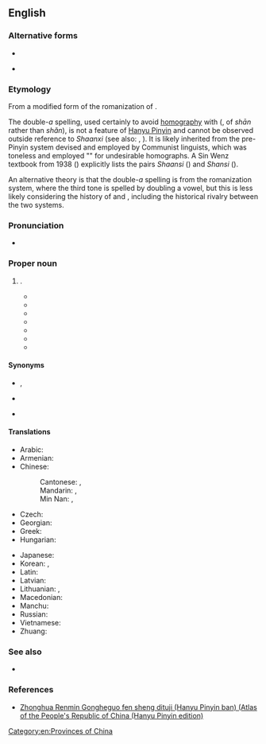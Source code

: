 {{also|Shanxi}}
==English==
{{wikipedia}}
{{commonscat}}

===Alternative forms===
* {{alter|en|Shanxi||proscribed}}
* {{l|en|Sha'anxi}} {{q|misspelling}}

===Etymology===
From a modified form of the {{der|en|cmn-pinyin|-}} romanization of {{zh-m|陝西}}.

The double-''a'' spelling, used certainly to avoid [[homography]] with {{m|en|Shanxi}} ({{zh-m|山西}}, of ''shān'' rather than ''shǎn''), is not a feature of [[Hanyu Pinyin]] and cannot be observed outside reference to ''Shaanxi'' (see also: {{m|en|Shaanbei}}, {{m|en|Ningshaan}}). It is likely inherited from the pre-Pinyin {{w|Sin Wenz}} system devised and employed by Communist linguists, which was toneless and employed "{{w|Sin Wenz#Irregular spellings|irregular spellings}}" for undesirable homographs. A Sin Wenz textbook from 1938 ([https://archive.org/stream/zhongwenladinghu00xuzh#page/61/mode/1up {{lang|zh|《中文拉丁化課本》}}]) explicitly lists the pairs ''Shaansi'' ({{zh-m|陝西|tr=-}}) and ''Shansi'' ({{zh-m|山西|tr=-}}).

An alternative theory is that the double-''a'' spelling is from the {{w|Gwoyeu Romatzyh}} romanization system, where the third tone is spelled by doubling a vowel, but this is less likely considering the history of {{w|Gwoyeu Romatzyh}} and {{w|Sin Wenz}}, including the historical rivalry between the two systems.

===Pronunciation===
* {{IPA|en|/ʃɑːnˈʃiː/|/ˈʃænˈʃiː/}}

===Proper noun===
{{en-proper noun}}

# {{place|en|[[province]]|c/China|[[including]] the [[Wei River]] [[valley]] and the [[fertile]] [[southern]] [[half]] of the [[Ordos]] [[loop|Loop]], [[comprising]] [[much]] of the [[Loess Plateau]]|capital=Xi'an}}.
#* {{quote-book
|en
|year=1856
|author=Thomas Taylor Meadows
|title=The Chinese and their Rebellions
|url=https://archive.org/details/chinesetheirrebe00mead/
|location=[[London]]
|publisher={{w|Smith, Elder & Co.}}
|OCLC=318266730
|page=176
|pageurl=https://archive.org/details/chinesetheirrebe00mead/page/176/
|text=The fact, therefore, that the Tae pings, when they raised the siege of Hwae king on the 1st September marched westwards by it into '''Shan se''', shows that the Imperial forces were strong enough to prevent their descent by the Wei river.
|brackets=on}}
#* {{quote-book
|en
|date=24 June 1963
|last=Yang
|first=Chung-chien
|chapter=Questions of Neotectonics in the Northern Foothills of the Ch'inling
|editor=V. N. Pavlinov
|title=Works of the First Conference on Neotectonics in China
|url=https://books.google.com/books?id=XPg_AAAAIAAJ
|OCLC=38685280
|page=123
|pageurl=https://www.google.com/books/edition/Works_of_the_First_Conference_on_Neotect/XPg_AAAAIAAJ?gbpv=1&pg=PA123
|text=In the fluvial deposits which have developed to the west of the village of T'ungeshanchen in Yuanchu County of '''Shenhsi''' Province, one can find the Nihewan fauna (Axis rugosus, etc.).
|brackets=on}}
#* {{quote-journal
|en
|year=1979
|month=July
|title=2,000-year-old Paper
|journal=Eastern Horizon
|url=https://archive.org/details/sim_eastern-horizon_1979-07_18_7/
|volume=XVIII
|issue=7
|location=[[Hong Kong]]
|publisher=Eastern Horizon Press
|issn=0012-8813
|oclc=751117974
|page=51
|pageurl=https://archive.org/details/sim_eastern-horizon_1979-07_18_7/page/51/
|text=Three pieces of paper which may date back to between 73 and 49 BC were recently found in Fufeng county, '''Shaanxi''' province.}}
#* {{quote-journal
|en
|year=1979
|month=August
|author=Lan Cao
|title=Tomb of the Yellow Emperor
|journal={{w|China Reconstructs}}
|url=https://archive.org/details/cr196912/CR1979-08/
|publisher={{w|China Welfare Institute}}
|volume=XXVIII
|issue=8
|issn=0009-4447
|oclc=1554324
|page=64
|pageurl=https://archive.org/details/cr196912/CR1979-08/page/n65/
|column=1
|text=HUANG DI, the legendary Yellow Emperor to whom is attributed the founding of the Chinese nation about 2000 B.C., is said to have been buried on the loess plateau. There is a tomb in '''Shaanxi''' province’s Huangling county which has long been honored as his.}}
#* {{quote-journal
|en
|url=https://archive.org/details/proceedingsoflin107linn/
|year=1984
|title=The Phylogenetic Position of the Eugaleaspida in China
|author=Pan Jiang (P'an Kiang)
|journal={{w|Proceedings of the Linnean Society of New South Wales}}
|volume=107
|page=311
|issn=0370-047X
|oclc=1755950
|pageurl=https://archive.org/details/proceedingsoflin107linn/page/311/
|text=Relevant new discoveries in China, not yet described, include polybranchiaspids and hanyangaspids which were recently (1981-82) recovered from an Early Silurian formation in western Hunan Province of south China, and in southern '''Shaanxi''' Province, west China.}}
#* {{quote-web
|en
|date=13 January 2019
|title=21 die in China coal mine collapse
|archiveurl=https://web.archive.org/web/20190113115506/https://www.efe.com/efe/english/world/21-die-in-china-coal-mine-collapse/50000262-3865363
|archivedate=13 Jan 2019
|work={{w|EFE}}
|text=Twenty one people were killed in China after the roof of a coal mine collapsed in Lijiagou, in the central province '''Shaanxi''', state media reported on Sunday.}}
#* {{seemoreCites|en}}

====Synonyms====
* {{l|en|Shen-hsi}}, {{l|en|Shenhsi}}
* {{l|en|Shensi}}
* {{q|obsolete}} {{l|en|Xensi}}

====Translations====
{{trans-top|province of northwest China}}
* Arabic: {{t|ar|شَانْشِي|m}}
* Armenian: {{t|hy|Շենսի}}
* Chinese:
*: Cantonese: {{t|yue|陝西|sc=Hani}}, {{t|yue|陕西|tr=sim2 sai1|sc=Hani}}
*: Mandarin: {{t+|cmn|陝西|sc=Hani}}, {{t+|cmn|陕西|tr=Shǎnxī|sc=Hani}}
*: Min Nan: {{t|nan|陝西|sc=Hani}}, {{t|nan|陕西|tr=Siám-sai|sc=Hani}}
* Czech: {{t|cs|Šen-si}}
* Georgian: {{t|ka|შენსი}}
* Greek: {{t|el|Σαανσί}}
* Hungarian: {{t|hu|Senhszi}}
{{trans-mid}}
* Japanese: {{t|ja|陝西|tr=せんせい, Sensei}}
* Korean: {{t|ko|^산시}}, {{t|ko|섬서}}
* Latin: {{t|la|Xensi}}
* Latvian: {{t|lv|Šaaņsji}}
* Lithuanian: {{t|lt|Šaansi}}, {{t|lt|Šensi}}
* Macedonian: {{t|mk|Шенсји}}
* Manchu: {{t|mnc|ᡧᠠᠨᠰᡳ}}
* Russian: {{t+|ru|Шэньси́|f}} {{qualifier|indeclinable}}
* Vietnamese: {{t+|vi|Thiểm Tây}}
* Zhuang: {{t|za|Sanjsih}}
{{trans-bottom}}

===See also===
* {{l|en|Shanxi}}

===References===
* [https://web.archive.org/web/20160326042712/https://www.paragonbook.com/html/browsesubj/fullcitation.cfm?item=35277 Zhonghua Renmin Gongheguo fen sheng dituji (Hanyu Pinyin ban) (Atlas of the People's Republic of China (Hanyu Pinyin edition)]

[[Category:en:Provinces of China]]